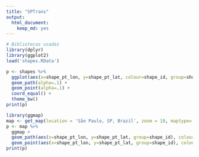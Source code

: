 ```yaml
---
title: "SPTrans"
output:
  html_document:
    keep_md: yes
---
```


```r
# Bibliotecas usadas
library(dplyr)
library(ggplot2)
load('shapes.RData')
```

```r
p <- shapes %>%
  ggplot(aes(x=shape_pt_lon, y=shape_pt_lat, colour=shape_id, group=shape_id)) +
  geom_path(alpha=.1) +
  geom_point(alpha=.1) +
  coord_equal() +
  theme_bw()
print(p)
```

```r
library(ggmap)
map <- get_map(location = 'São Paulo, SP, Brazil', zoom = 10, maptype='roadmap')
p <- map %>%
  ggmap +
  geom_path(aes(x=shape_pt_lon, y=shape_pt_lat, group=shape_id), colour='red', data=shapes, alpha=.1) +
  geom_point(aes(x=shape_pt_lon, y=shape_pt_lat, group=shape_id), colour='red', data=shapes, alpha=.1)
print(p)
```

